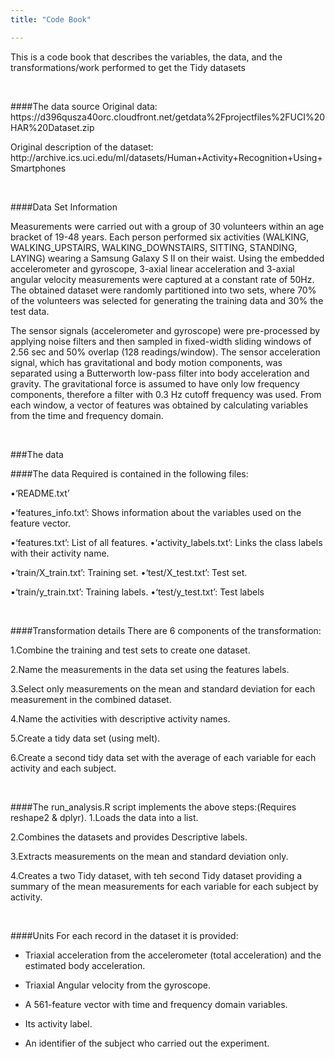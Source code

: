 ```yaml
---
title: "Code Book"

---
```


This is a code book that describes the variables, the data, and the transformations/work performed to get the Tidy datasets

<br/>

####The data source 
Original data: https://d396qusza40orc.cloudfront.net/getdata%2Fprojectfiles%2FUCI%20HAR%20Dataset.zip 

Original description of the dataset:
http://archive.ics.uci.edu/ml/datasets/Human+Activity+Recognition+Using+Smartphones 

<br/>

####Data Set Information

Measurements were carried out with a group of 30 volunteers within an age bracket of 19-48 years. Each person performed six activities (WALKING, WALKING_UPSTAIRS, WALKING_DOWNSTAIRS, SITTING, STANDING, LAYING) wearing a Samsung Galaxy S II on their waist. Using the embedded accelerometer and gyroscope, 3-axial linear acceleration and 3-axial angular velocity measurements were captured at a constant rate of 50Hz. The obtained dataset were randomly partitioned into two sets, where 70% of the volunteers was selected for generating the training data and 30% the test data.

The sensor signals (accelerometer and gyroscope) were pre-processed by applying noise filters and then sampled in fixed-width sliding windows of 2.56 sec and 50% overlap (128 readings/window). The sensor acceleration signal, which has gravitational and body motion components, was separated using a Butterworth low-pass filter into body acceleration and gravity. The gravitational force is assumed to have only low frequency components, therefore a filter with 0.3 Hz cutoff frequency was used. From each window, a vector of features was obtained by calculating variables from the time and frequency domain.

<br/>

###The data
<br/>

####The data Required is contained in the following files:

•'README.txt'

•'features_info.txt': Shows information about the variables used on the feature vector.

•'features.txt': List of all features.
•'activity_labels.txt': Links the class labels with their activity name.

•'train/X_train.txt': Training set.
•'test/X_test.txt': Test set.

•'train/y_train.txt': Training labels.
•'test/y_test.txt': Test labels

<br/>

####Transformation details
There are 6 components of the transformation:

1.Combine the training and test sets to create one dataset.

2.Name the measurements in the data set using the features labels.

3.Select only measurements on the mean and standard deviation for each measurement in the combined dataset.

4.Name the activities with descriptive activity names.

5.Create a tidy data set (using melt).

6.Create a second tidy data set with the average of each variable for each activity and each subject.

<br/>

####The run_analysis.R script implements the above steps:(Requires reshape2 & dplyr).
1.Loads the data into a list.

2.Combines the datasets and provides Descriptive  labels.

3.Extracts measurements on the mean and standard deviation only.

4.Creates a two Tidy dataset, with teh second Tidy dataset providing a summary of the mean measurements for each variable for each subject by activity.

<br/>

####Units
For each record in the dataset it is provided: 

- Triaxial acceleration from the accelerometer (total acceleration) and the estimated body acceleration. 

- Triaxial Angular velocity from the gyroscope. 

- A 561-feature vector with time and frequency domain variables. 

- Its activity label. 

- An identifier of the subject who carried out the experiment.

